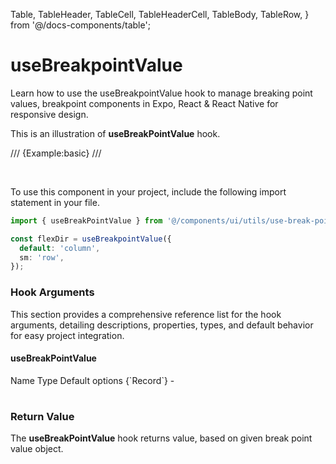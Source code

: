   Table,
  TableHeader,
  TableCell,
  TableHeaderCell,
  TableBody,
  TableRow,
} from '@/docs-components/table';

# useBreakpointValue

Learn how to use the useBreakpointValue hook to manage breaking point values, breakpoint components in Expo, React & React Native for responsive design.

This is an illustration of **useBreakPointValue** hook.

/// {Example:basic} ///

<br />

To use this component in your project, include the following import statement in your file.

```ts
import { useBreakPointValue } from '@/components/ui/utils/use-break-point-value';
```

```ts
const flexDir = useBreakpointValue({
  default: 'column',
  sm: 'row',
});
```

### Hook Arguments

This section provides a comprehensive reference list for the hook arguments, detailing descriptions, properties, types, and default behavior for easy project integration.

#### useBreakPointValue

<Table>
  <TableHeader>
    <TableRow>
      <TableHeaderCell>Name</TableHeaderCell>
      <TableHeaderCell>Type</TableHeaderCell>
      <TableHeaderCell>Default</TableHeaderCell>
    </TableRow>
  </TableHeader>
  <TableBody>
    <TableRow>
      <TableCell>
        <InlineCode>options</InlineCode>
      </TableCell>
      <TableCell>{`Record<breakPoints | default,value>`}</TableCell>
      <TableCell>-</TableCell>
    </TableRow>
  </TableBody>
</Table>

### Return Value

The **useBreakPointValue** hook returns value, based on given break point value object.
